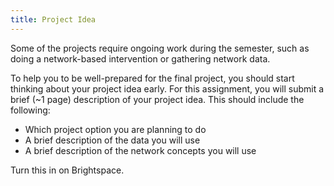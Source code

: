 ```yaml
---
title: Project Idea
---
```


Some of the projects require ongoing work during the semester, such as doing a network-based intervention or gathering network data.

To help you to be well-prepared for the final project, you should start thinking about your project idea early. For this assignment, you will submit a brief (~1 page) description of your project idea. This should include the following:

- Which project option you are planning to do
- A brief description of the data you will use
- A brief description of the network concepts you will use

Turn this in on Brightspace.